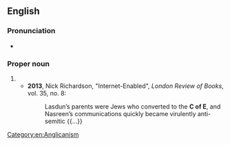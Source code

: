 {{also|C. of E.}}
==English==

===Pronunciation===
* {{a|UK}} {{IPA|/ˌsiːəvˈiː/|lang=en}}

===Proper noun===
{{en-proper noun}}

# {{abbreviation of|Church of England|lang=en}}
#* '''2013''', Nick Richardson, "Internet-Enabled", ''London Review of Books'', vol. 35, no. 8:
#*: Lasdun’s parents were Jews who converted to the '''C of E''', and Nasreen’s communications quickly became virulently anti-semitic {{...}}

[[Category:en:Anglicanism]]